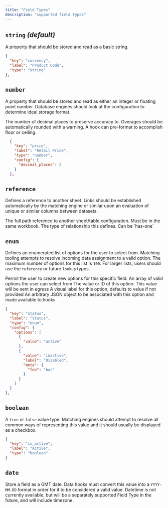 ```yaml
---
title: "Field Types"
description: "supported field types"
---
```


## `string` _(default)_

A property that should be stored and read as a basic string.

```json
{
  "key": "currency",
  "label": "Product Code",
  "type": "string"
},
```

## `number`

A property that should be stored and read as either an integer or floating point
number. Database engines should look at the configuration to determine ideal
storage format.

<ParamField path="config.decimal_places" default="0" type="number">
  The number of decimal places to preserve accuracy to. Overages should be
  automatically rounded with a warning. A hook can pre-format to accomplish
  floor or ceiling.
</ParamField>

```json
  {
    "key": "price",
    "label": "Retail Price",
    "type": "number",
    "config": {
      "decimal_places": 2
    }
  },
```

## `reference`

Defines a reference to another sheet. Links should be established automatically
by the matching engine or similar upon an evaluation of unique or similar
columns between datasets.

<ParamField path="config.ref" required>
  The full path reference to another sheet/table configuration. Must be in the
  same workbook.
</ParamField>
<ParamField path="config.relationship" required>
  The type of relationship this defines. Can be `has-one`
</ParamField>

## `enum`

Defines an enumerated list of options for the user to select from. Matching
tooling attempts to resolve incoming data assignment to a valid option. The
maximum number of options for this list is `100`. For larger lists, users should
use the `reference` or future `lookup` types.

<ParamField path="config.allow_custom" default="false" type="boolean">
  Permit the user to create new options for this specific field.
</ParamField>

<ParamField path="config.options" required>
  An array of valid options the user can select from
</ParamField>

<Expandable title="options" type="array" defaultOpen={true}>

<ParamField path="value" required>
  The value or ID of this option. This value will be sent in egress
</ParamField>

<ParamField path="label" default="value" type="string">
  A visual label for this option, defaults to value if not provided
</ParamField>

<ParamField path="meta" type="object">
  An arbitrary JSON object to be associated with this option and made available to hooks
</ParamField>
</Expandable>

```json
{
  "key": "status",
  "label": "Status",
  "type": "enum",
  "config": {
    "options": [
      {
        "value": "active"
      },
      {
        "value": "inactive",
        "label": "Disabled",
        "meta": {
          "foo": "bar"
        }
      }
    ]
  }
},
```

## `boolean`

A `true` or `false` value type. Matching engines should attempt to resolve all
common ways of representing this value and it should usually be displayed as a
checkbox.

```json
{
  "key": "is_active",
  "label": "Active",
  "type": "boolean"
}
```

## `date`

Store a field as a GMT date. Data hooks must convert this value into a
`YYYY-MM-DD` format in order for it to be considered a valid value. Datetime is
not currently available, but will be a separately supported Field Type in the
future, and will include timezone.

